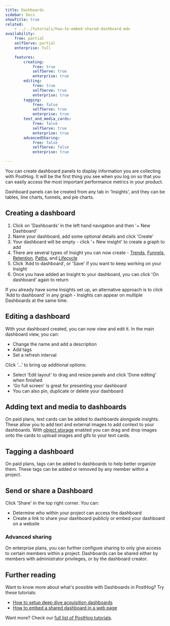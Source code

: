 ```yaml
---
title: Dashboards
sidebar: Docs
showTitle: true
related:
    - ../../tutorials/how-to-embed-shared-dashboard.mdx
availability:
    free: partial
    selfServe: partial
    enterprise: full

    features:
        creating:
            free: true
            selfServe: true
            enterprise: true
        editing:
            free: true
            selfServe: true
            enterprise: true
        tagging:
            free: false
            selfServe: true
            enterprise: true
        text_and_media_cards:
            free: false
            selfServe: true
            enterprise: true
        advancedSharing:
            free: false
            selfServe: false
            enterprise: true

---
```


You can create dashboard panels to display information you are collecting with PostHog. It will be the first thing you see when you log on so that you can easily access the most important performance metrics in your product.

Dashboard panels can be created from any tab in 'Insights', and they can be tables, line charts, funnels, and pie charts.

## Creating a dashboard

<FeatureAvailability availability={_frontmatter.availability.features.creating} />

1. Click on 'Dashboards' in the left hand navigation and then '+ New Dashboard'
2. Name your dashboard, add some optional details and click 'Create'
3. Your dashboard will be empty - click '+ New insight' to create a graph to add
4. There are several types of Insight you can now create - [Trends](/docs/user-guides/trends), [Funnels](/docs/user-guides/funnels), [Retention](/docs/user-guides/retention), [Paths](/docs/user-guides/paths), and [Lifecycle](/docs/user-guides/lifecycle)
5. Click 'Add to dashboard', or 'Save' if you want to keep working on your Insight
6. Once you have added an Insight to your dashboard, you can click 'On dashboard' again to return

If you already have some Insights set up, an alternative approach is to click 'Add to dashboard' in any graph - Insights can appear on multiple Dashboards at the same time.

## Editing a dashboard

<FeatureAvailability availability={_frontmatter.availability.features.editing} />

With your dashboard created, you can now view and edit it. In the main dashboard view, you can:

-   Change the name and add a description
-   Add tags
-   Set a refresh interval

Click '...' to bring up additional options:

-   Select 'Edit layout' to drag and resize panels and click 'Done editing' when finished
-   'Go full screen' is great for presenting your dashboard
-   You can also pin, duplicate or delete your dashboard

## Adding text and media to dashboards

<FeatureAvailability availability={_frontmatter.availability.features.text_and_media_cards} />

On paid plans, text cards can be added to dashboards alongside insights. These allow you to add text and external images to add context to your dashboards. With [object storage](/docs/runbook/services/minio) enabled you can drag and drop images onto the cards to upload images and gifs to your text cards.

## Tagging a dashboard

<FeatureAvailability availability={_frontmatter.availability.features.tagging} />

On paid plans, tags can be added to dashboards to help better organize them. These tags can be added or removed by any member within a project.

## Send or share a Dashboard

Click 'Share' in the top right corner. You can:

-   Determine who within your project can access the dashboard
-   Create a link to share your dashboard publicly or embed your dashboard on a website

### Advanced sharing

<FeatureAvailability availability={_frontmatter.availability.features.advancedSharing} />

On enterprise plans, you can further configure sharing to only give access to certain members within a project. Dashboards can be shared either by members with administrator privileges, or by the dashboard creator.

## Further reading

Want to know more about what's possible with Dashboards in PostHog? Try these tutorials:

-   [How to setup deep dive acquisition dashboards](/tutorials/taxonomy-acquisition)
-   [How to embed a shared dashboard in a web page](/tutorials/how-to-embed-shared-dashboard)

Want more? Check our [full list of PostHog tutorials](https://posthog.com/tutorials).
